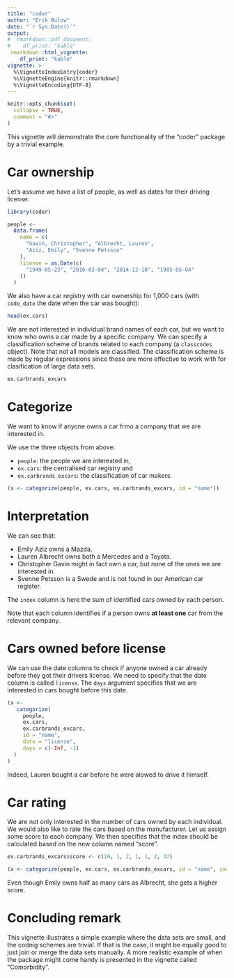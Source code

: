 ```yaml
---
title: "coder"
author: "Erik Bulow"
date: "`r Sys.Date()`"
output: 
#  rmarkdown::pdf_document:
#    df_print: "kable"
 rmarkdown::html_vignette:
    df_print: "kable"
vignette: >
  %\VignetteIndexEntry{coder}
  %\VignetteEngine{knitr::rmarkdown}
  %\VignetteEncoding{UTF-8}
---
```


```r
knitr::opts_chunk$set(
  collapse = TRUE,
  comment = "#>"
)
```

This vignette will demonstrate the core functionality of the "coder" package by a trivial example. 

# Car ownership

Let's assume we have a list of people, as well as dates for their driving license:

```r

library(coder)

people <- 
  data.frame(
    name = c(
      "Gavin, Christopher", "Albrecht, Lauren",
      "Aziz, Emily", "Svenne Petsson"
    ),
    license = as.Date(c(
      "1949-05-23", "2016-03-04", "2014-12-18", "1985-05-04"
    ))
  )
```

We also have a car registry with car ownership for 1,000 cars (with `code_date` the date when the car was bought):

```r
head(ex.cars)
```

We are not interested in individual brand names of each car, but we want to know who owns a car made by a specific company.
We can specify a classification scheme of brands related to each company (a `classcodes` object).
Note that not all models are classified.
The classification scheme is made by regular expressions since these are more effective to work with for clasification of large data sets.


```r
ex.carbrands_excars
```


# Categorize 

We want to know if anyone owns a car frmo a company that we are interested in.

We use the three objects from above:

* `people`: the people we are interested in,
* `ex.cars`: the centralised car registry and
* `ex.carbrands_excars`: the classification of car makers. 

```r
(x <- categorize(people, ex.cars, ex.carbrands_excars, id = "name"))
```

# Interpretation

We can see that:

* Emily Aziz owns a Mazda. 
* Lauren Albrecht owns both a Mercedes and a Toyota.
* Christopher Gavin might in fact own a car, but none of the ones we are interested in.
* Svenne Petsson is a Swede and is not found in our American car register.

The `index` column is here the sum of identified cars owned by each person.

Note that each column identifies if a person owns **at least one** car from the relevant company.


# Cars owned before license

We can use the date columns to check if anyone owned a car already before they got their drivers license.
We need to specify that the date column is called `license`.
The `days` argument specifies that we are interested in cars bought before this date.

```r
(x <- 
   categorize(
     people, 
     ex.cars, 
     ex.carbrands_excars, 
     id = "name", 
     date = "license", 
     days = c(-Inf, -1)
  )
)
```

Indeed, Lauren bought a car before he were alowed to drive it himself. 


# Car rating

We are not only interested in the number of cars owned by each individual. 
We would also like to rate the cars based on the manufacturer. Let us assign some score to each company.
We then specifies that the index should be calculated based on the new column named "score".

```r
ex.carbrands_excars$score <- c(10, 1, 2, 1, 1, 2, 37)

(x <- categorize(people, ex.cars, ex.carbrands_excars, id = "name", ind = "score"))
```

Even though Emily owns half as many cars as Albrecht, she gets a higher score.


# Concluding remark

This vignette illustrates a simple example where the data sets are small, and the codnig schemes are trivial. 
If that is the case, it might be equally good to just join or merge the data sets manually. 
A more realistic example of when the package might come handy is presented in the vignette called "Comorbidity".